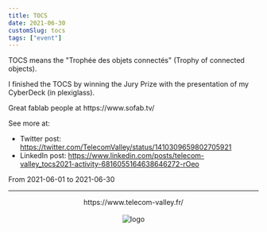 ```yaml
---
title: TOCS
date: 2021-06-30
customSlug: tocs
tags: ["event"]
---
```


TOCS means the "Trophée des objets connectés" (Trophy of connected objects).

I finished the TOCS by winning the Jury Prize with the presentation of my CyberDeck (in plexiglass).


<Thought>
Great fablab people at https://www.sofab.tv/
</Thought>

See more at:

- Twitter post: https://twitter.com/TelecomValley/status/1410309659802705921
- LinkedIn post: https://www.linkedin.com/posts/telecom-valley_tocs2021-activity-6816055164638646272-rOeo

From 2021-06-01 to 2021-06-30

---



<div style="text-align: center">
    <div>https://www.telecom-valley.fr/</div>
    <br />
    <Image src={logo} alt="logo" height={100}/>
</div>

